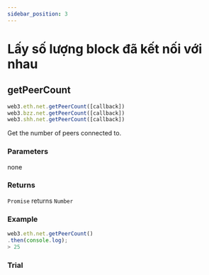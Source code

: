 ```yaml
---
sidebar_position: 3
---
```


# Lấy số lượng block đã kết nối với nhau
## getPeerCount

```javascript
web3.eth.net.getPeerCount([callback])
web3.bzz.net.getPeerCount([callback])
web3.shh.net.getPeerCount([callback])
```
Get the number of peers connected to.


### Parameters
none

### Returns
`Promise` returns `Number`

### Example
```javascript
web3.eth.net.getPeerCount()
.then(console.log);
> 25
```
### Trial
<GetPeerCount/>
